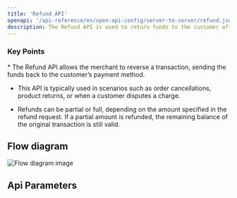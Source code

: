 ```yaml
---
title: 'Refund API'
openapi: '/api-reference/en/open-api-config/server-to-server/refund.json POST /api/v1/server-to-server-interface/refund'
description: The Refund API is used to return funds to the customer after a successful purchase or capture transaction.
---
```


### Key Points

<Info>
  * The Refund API allows the merchant to reverse a transaction, sending the funds back to the customer’s payment method.

  * This API is typically used in scenarios such as order cancellations, product returns, or when a customer disputes a charge.

  * Refunds can be partial or full, depending on the amount specified in the refund request. If a partial amount is refunded, the remaining balance of the original transaction is still valid.
</Info>

## Flow diagram

![Flow diagram image](/images/timeline-diagram/flows-API-refund.svg)

## Api Parameters